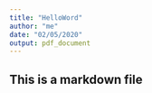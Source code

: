 ```yaml
---
title: "HelloWord"
author: "me"
date: "02/05/2020"
output: pdf_document
---
```


## This is a markdown file
